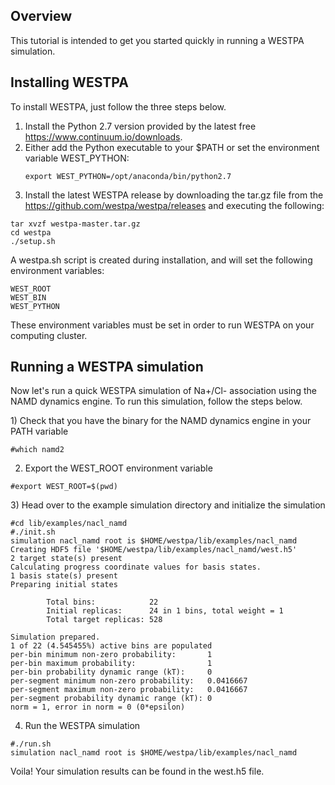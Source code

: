 == Overview ==

This tutorial is intended to get you started quickly in running a WESTPA simulation.

== Installing WESTPA ==

To install WESTPA, just follow the three steps below.
# Install the Python 2.7 version provided by the latest free [[Anaconda Python distribution|https://www.continuum.io/downloads]]. 
# Either add the Python executable to your $PATH or set the environment variable WEST_PYTHON: <pre>export WEST_PYTHON=/opt/anaconda/bin/python2.7</pre>
# Install the latest WESTPA release by downloading the tar.gz file from the [[releases page|https://github.com/westpa/westpa/releases]] and executing the following:

<pre>tar xvzf westpa-master.tar.gz
cd westpa
./setup.sh </pre>

A westpa.sh script is created during installation, and will set the following environment variables:

<pre>WEST_ROOT
WEST_BIN
WEST_PYTHON</pre>
These environment variables must be set in order to run WESTPA on your computing cluster.

== Running a WESTPA simulation ==

Now let's run a quick WESTPA simulation of Na+/Cl- association using the NAMD dynamics engine. To run this simulation, follow the steps below.

1) Check that you have the binary for the NAMD dynamics engine in your PATH variable

<pre>#which namd2</pre>
<ol start="2" style="list-style-type: decimal;">
<li>Export the WEST_ROOT environment variable</li></ol>

<pre>#export WEST_ROOT=$(pwd)</pre>
3) Head over to the example simulation directory and initialize the simulation

<pre>#cd lib/examples/nacl_namd
#./init.sh
simulation nacl_namd root is $HOME/westpa/lib/examples/nacl_namd
Creating HDF5 file '$HOME/westpa/lib/examples/nacl_namd/west.h5'
2 target state(s) present
Calculating progress coordinate values for basis states.
1 basis state(s) present
Preparing initial states

        Total bins:            22
        Initial replicas:      24 in 1 bins, total weight = 1
        Total target replicas: 528

Simulation prepared.
1 of 22 (4.545455%) active bins are populated
per-bin minimum non-zero probability:       1
per-bin maximum probability:                1
per-bin probability dynamic range (kT):     0
per-segment minimum non-zero probability:   0.0416667
per-segment maximum non-zero probability:   0.0416667
per-segment probability dynamic range (kT): 0
norm = 1, error in norm = 0 (0*epsilon)</pre>
<ol start="4" style="list-style-type: decimal;">
<li>Run the WESTPA simulation</li></ol>

<pre>#./run.sh
simulation nacl_namd root is $HOME/westpa/lib/examples/nacl_namd</pre>
Voila! Your simulation results can be found in the west.h5 file.

